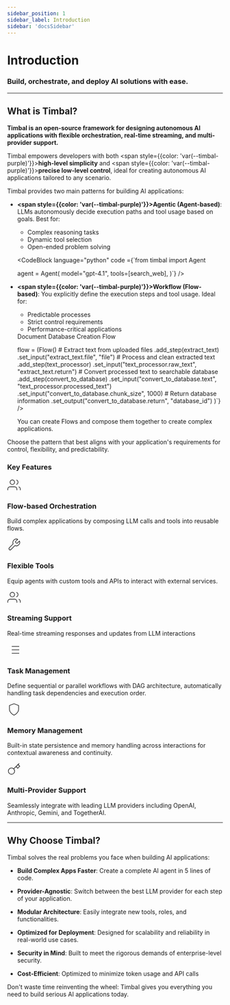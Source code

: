 ```yaml
---
sidebar_position: 1
sidebar_label: Introduction
sidebar: 'docsSidebar'
---
```



# Introduction
<h3 className="subtitle" style={{marginTop: '-17px', fontSize: '1.1rem', fontWeight: 'normal'}}>
Build, orchestrate, and deploy AI solutions with ease.
</h3>

---

## What is Timbal?

**Timbal is an open-source framework for designing autonomous AI applications with flexible orchestration, real-time streaming, and multi-provider support.**

Timbal empowers developers with both <span style={{color: 'var(--timbal-purple)'}}><strong>high-level simplicity</strong></span> and <span style={{color: 'var(--timbal-purple)'}}><strong>precise low-level control</strong></span>, ideal for creating autonomous AI applications tailored to any scenario.

Timbal provides two main patterns for building AI applications:

- **<span style={{color: 'var(--timbal-purple)'}}><strong>Agentic (Agent-based)</strong></span>**: LLMs autonomously decide execution paths and tool usage based on goals. Best for:
  - Complex reasoning tasks
  - Dynamic tool selection
  - Open-ended problem solving

  <div style={{marginTop: '1.5rem', marginBottom: '1.5rem'}}>
  
    <CodeBlock language="python" code ={`from timbal import Agent

    agent = Agent(
        model="gpt-4.1",
        tools=[search_web],
    )`}
    />
  </div>

- **<span style={{color: 'var(--timbal-purple)'}}><strong>Workflow (Flow-based)</strong></span>**: You explicitly define the execution steps and tool usage. Ideal for:
  - Predictable processes
  - Strict control requirements
  - Performance-critical applications

  <div style={{marginTop: '1.5rem', marginBottom: '1.5rem'}}>
  <CodeBlock language="python" code ={`from timbal import Flow

  # Document Database Creation Flow
  flow = (Flow()
      # Extract text from uploaded files
      .add_step(extract_text)
      .set_input("extract_text.file", "file")
      # Process and clean extracted text
      .add_step(text_processor)
      .set_input("text_processor.raw_text", "extract_text.return")
      # Convert processed text to searchable database
      .add_step(convert_to_database)
      .set_input("convert_to_database.text", "text_processor.processed_text")
      .set_input("convert_to_database.chunk_size", 1000)
      # Return database information
      .set_output("convert_to_database.return", "database_id")
  )`}
    />
  </div>
  
  You can create Flows and compose them together to create complex applications.

Choose the pattern that best aligns with your application's requirements for control, flexibility, and predictability.


### Key Features

<div style={{
  display: 'grid',
  gridTemplateColumns: 'repeat(3, 1fr)',
  gap: '1rem',
  margin: '2rem 0'
}}>
  <div style={{
    padding: '1.5rem',
    borderRadius: '8px',
    backgroundColor: 'var(--ifm-card-background-color)',
    border: '1px solid var(--ifm-color-emphasis-200)',
    boxShadow: '0 2px 12px rgba(0, 0, 0, 0.05)',
  }}>
    <div style={{color: 'var(--ifm-color-primary)', marginBottom: '0.5rem'}}>
      <svg xmlns="http://www.w3.org/2000/svg" width="32" height="32" viewBox="0 0 24 24" fill="none" stroke="currentColor" strokeWidth="2" strokeLinecap="round" strokeLinejoin="round"><path d="M17 21v-2a4 4 0 0 0-4-4H5a4 4 0 0 0-4 4v2"></path><circle cx="9" cy="7" r="4"></circle><path d="M23 21v-2a4 4 0 0 0-3-3.87"></path><path d="M16 3.13a4 4 0 0 1 0 7.75"></path></svg>
    </div>
    <h3 style={{fontSize: '1.3rem', marginBottom: '0.5rem', color: 'var(--ifm-color-primary)'}}>Flow-based Orchestration</h3>
    <p style={{fontSize: '0.95rem', marginBottom: '0', color: 'var(--ifm-color-emphasis-900)'}}>Build complex applications by composing LLM calls and tools into reusable flows.</p>
  </div>
  
  <div style={{
    padding: '1.5rem',
    borderRadius: '8px',
    backgroundColor: 'var(--ifm-card-background-color)',
    border: '1px solid var(--ifm-color-emphasis-200)',
    boxShadow: '0 2px 12px rgba(0, 0, 0, 0.05)',
  }}>
    <div style={{color: 'var(--ifm-color-primary)', marginBottom: '0.5rem'}}>
      <svg xmlns="http://www.w3.org/2000/svg" width="32" height="32" viewBox="0 0 24 24" fill="none" stroke="currentColor" strokeWidth="2" strokeLinecap="round" strokeLinejoin="round"><path d="M14.7 6.3a1 1 0 0 0 0 1.4l1.6 1.6a1 1 0 0 0 1.4 0l3.77-3.77a6 6 0 0 1-7.94 7.94l-6.91 6.91a2.12 2.12 0 0 1-3-3l6.91-6.91a6 6 0 0 1 7.94-7.94l-3.76 3.76z"></path></svg>
    </div>
    <h3 style={{fontSize: '1.3rem', marginBottom: '0.5rem', color: 'var(--ifm-color-primary)'}}>Flexible Tools</h3>
    <p style={{fontSize: '0.95rem', marginBottom: '0', color: 'var(--ifm-color-emphasis-900)'}}>Equip agents with custom tools and APIs to interact with external services.</p>
  </div>
  
  <div style={{
    padding: '1.5rem',
    borderRadius: '8px',
    backgroundColor: 'var(--ifm-card-background-color)',
    border: '1px solid var(--ifm-color-emphasis-200)',
    boxShadow: '0 2px 12px rgba(0, 0, 0, 0.05)',
  }}>
    <div style={{color: 'var(--ifm-color-primary)', marginBottom: '0.5rem'}}>
      <svg xmlns="http://www.w3.org/2000/svg" width="32" height="32" viewBox="0 0 24 24" fill="none" stroke="currentColor" strokeWidth="2" strokeLinecap="round" strokeLinejoin="round"><path d="M17 21v-2a4 4 0 0 0-4-4H5a4 4 0 0 0-4 4v2"></path><circle cx="9" cy="7" r="4"></circle><path d="M23 21v-2a4 4 0 0 0-3-3.87"></path><path d="M16 3.13a4 4 0 0 1 0 7.75"></path></svg>
    </div>
    <h3 style={{fontSize: '1.3rem', marginBottom: '0.5rem', color: 'var(--ifm-color-primary)'}}>Streaming Support</h3>
    <p style={{fontSize: '0.95rem', marginBottom: '0', color: 'var(--ifm-color-emphasis-900)'}}>Real-time streaming responses and updates from LLM interactions</p>
  </div>
  
  <div style={{
    padding: '1.5rem',
    borderRadius: '8px',
    backgroundColor: 'var(--ifm-card-background-color)',
    border: '1px solid var(--ifm-color-emphasis-200)',
    boxShadow: '0 2px 12px rgba(0, 0, 0, 0.05)',
  }}>
    <div style={{color: 'var(--ifm-color-primary)', marginBottom: '0.5rem'}}>
      <svg xmlns="http://www.w3.org/2000/svg" width="32" height="32" viewBox="0 0 24 24" fill="none" stroke="currentColor" strokeWidth="2" strokeLinecap="round" strokeLinejoin="round"><path d="M8 6h13"></path><path d="M8 12h13"></path><path d="M8 18h13"></path><path d="M3 6h.01"></path><path d="M3 12h.01"></path><path d="M3 18h.01"></path></svg>
    </div>
    <h3 style={{fontSize: '1.3rem', marginBottom: '0.5rem', color: 'var(--ifm-color-primary)'}}>Task Management</h3>
    <p style={{fontSize: '0.95rem', marginBottom: '0', color: 'var(--ifm-color-emphasis-900)'}}>Define sequential or parallel workflows with DAG architecture, automatically handling task dependencies and execution order.</p>
  </div>
  
  <div style={{
    padding: '1.5rem',
    borderRadius: '8px',
    backgroundColor: 'var(--ifm-card-background-color)',
    border: '1px solid var(--ifm-color-emphasis-200)',
    boxShadow: '0 2px 12px rgba(0, 0, 0, 0.05)',
  }}>
    <div style={{color: 'var(--ifm-color-primary)', marginBottom: '0.5rem'}}>
      <svg xmlns="http://www.w3.org/2000/svg" width="32" height="32" viewBox="0 0 24 24" fill="none" stroke="currentColor" strokeWidth="2" strokeLinecap="round" strokeLinejoin="round"><path d="M12 22s8-4 8-10V5l-8-3-8 3v7c0 6 8 10 8 10z"></path></svg>
    </div>
    <h3 style={{fontSize: '1.3rem', marginBottom: '0.5rem', color: 'var(--ifm-color-primary)'}}>Memory Management</h3>
    <p style={{fontSize: '0.95rem', marginBottom: '0', color: 'var(--ifm-color-emphasis-900)'}}>Built-in state persistence and memory handling across interactions for contextual awareness and continuity.</p>
  </div>
  
  <div style={{
    padding: '1.5rem',
    borderRadius: '8px',
    backgroundColor: 'var(--ifm-card-background-color)',
    border: '1px solid var(--ifm-color-emphasis-200)',
    boxShadow: '0 2px 12px rgba(0, 0, 0, 0.05)',
  }}>
    <div style={{color: 'var(--ifm-color-primary)', marginBottom: '0.5rem'}}>
      <svg xmlns="http://www.w3.org/2000/svg" width="32" height="32" viewBox="0 0 24 24" fill="none" stroke="currentColor" strokeWidth="2" strokeLinecap="round" strokeLinejoin="round"><path d="M21 2l-2 2m-7.61 7.61a5.5 5.5 0 1 1-7.778 7.778 5.5 5.5 0 0 1 7.777-7.777zm0 0L15.5 7.5m0 0l3 3L22 7l-3-3m-3.5 3.5L19 4"></path></svg>
    </div>
    <h3 style={{fontSize: '1.3rem', marginBottom: '0.5rem', color: 'var(--ifm-color-primary)'}}>Multi-Provider Support</h3>
    <p style={{fontSize: '0.95rem', marginBottom: '0', color: 'var(--ifm-color-emphasis-900)'}}>Seamlessly integrate with leading LLM providers including OpenAI, Anthropic, Gemini, and TogetherAI.</p>
  </div>
</div>

---

## Why Choose Timbal?

Timbal solves the real problems you face when building AI applications:

- **Build Complex Apps Faster**: Create a complete AI agent in 5 lines of code. 

- **Provider-Agnostic**: Switch between the best LLM provider for each step of your application.

- **Modular Architecture**: Easily integrate new tools, roles, and functionalities.

- **Optimized for Deployment**: Designed for scalability and reliability in real-world use cases.

- **Security in Mind**: Built to meet the rigorous demands of enterprise-level security.

- **Cost-Efficient**: Optimized to minimize token usage and API calls

Don't waste time reinventing the wheel: Timbal gives you everything you need to build serious AI applications today.